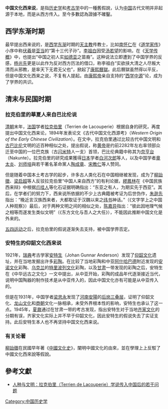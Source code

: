 {{no footnotes|time=2018-09-04T10:52:21+00:00}}
{{Refimprove |time=2009-05-20T13:25:07+00:00 }}
'''中国文化西来说'''，是指[[历史学|历史学]]和[[考古学|考古学]]中的一種舊假說，认为[[中国|中国]]古代文明并非起源于本地，而是从西方传入。至今多數認為證據不確鑿。
==西学东渐时期==
最早提出西来说的，是[[西学东渐|西学东渐]]时期的[[天主教|天主教]]传教士，比如[[南怀仁|南怀仁]]在《[[道学家传|道学家传]]》小序中称[[伏羲|伏羲]]是[[亚当|亚当]]的“第十三代子孙”。[[李祖白_(天文学家)|李祖白]]因受[[汤若望|汤若望]]的影响，在《[[天学传概|天学传概]]》中，也提出“中国之初人实[[犹太人|如德亚]]之苗裔”。这种说法立即遭到了中国学界的反感，[[杨光先|杨光先]]更是以此作为反对西方历法的借口，称李祖白“实欲挟大清之人尽叛大清而从邪教，是率天下无君无父也”，掀起了[[康熙曆獄|康熙曆獄]]。此后曆獄虽然得以平反，但是中国文化西来之说，不复有人提起。由[[康熙帝|康熙帝]]亲自支持的“[[西学中源|西学中源]]”论，成为了学界的共识。

==清末与民国时期==
===拉克伯里的華夏人来自巴比伦说===
[[清朝|清朝]]末年，[[法国|法国]]学者[[拉克伯里|拉克伯里]]（Terrien de Lacouperie）根据自身的研究，再度提出中国文化西来论，1894年发表论文《古代中国文化西源考》（''Western Origin of the Early Chinese Civilization''）。在文中，拉克伯里通过比较古代中国文明和[[古巴比伦|古巴比伦]]文明的近百种相似之处，提出假说，称[[黄帝|黄帝]]是约前2282年左右率领部众迁至中国的一位巴克族（古[[闪米特|闪米特]]人一支）首领，巴比伦典籍中称其为[[奈亨台|奈亨台]]（Nakunte）。拉克伯里的研究成果獲得[[日本|日本]]学者[[白河次郎|白河次郎]]等人，以及中国学者[[章太炎|章太炎]]、[[刘师培|刘师培]]與若干著名革命黨人[[陶成章|陶成章]]、[[宋教仁|宋教仁]]等人赞同。

但是随着中国本土考古学的起步，许多古人类化石在中国相继被发现，成为了[[柳詒徵|柳詒徵]]、[[梁启超|梁启超]]等人反驳拉克伯里“中国人来自西方”的有利论据，[[繆鳳林|繆鳳林]]在《中国民族西来辩》中根据[[爪哇人|爪哇人]]等化石证据明确指出：“东亚之有人，为期实先于西亚”。其后，在学者们的努力下，西来说所依据的不少上古典籍被考证为后世伪作，[[朱逖先|朱逖先]]指出：“晚近言汉族西来者，大都取证于汉魏以来之[[纬书|纬书]]神话。”（《文字学上之中国人种观察》）最后，对于两种文明之间的相似之处，[[陈嘉异|陈嘉异]]指出：“彼此因地理气候之相等而遂发生类似文明”（《东方文化与吾人之大任》），不能因此推断中国文化是外来的。

[[五四运动|五四运动]]之后，拉克伯里的假说逐渐失去支持，被中国学界否定。

===安特生的仰韶文化西来说===
1921年，[[瑞典|瑞典]]考古学家[[安特生|安特生]]（Johan Gunnar Anderson）发现了[[仰韶文化|仰韶文化]]遗址，并在当地发掘出许多[[彩陶|彩陶]]。在比较了当地彩陶和中亚[[阿什哈巴德|阿什哈巴德]]附近发现的[[安诺文化|安诺文化]]彩陶、[[乌克兰|乌克兰]]的[[特里波列文化|特里波列文化]]彩陶，以及[[甘肃|甘肃]]一带发现的彩陶之后，安特生在《中华远古之文化》一文中提出，从中亚开始，彩陶的成品年代逐渐接近当代，说明中国陶器的制作技术是从中亚传入的，因此中国文化亦有可能是从中亚传入的。

但是在1931年，中国学者[[梁思永|梁思永]]发现了[[河南|河南]][[安阳市|安陽]]的[[后岗三叠层|后岗三叠层]]，证明了仰韶文化、[[龙山文化|龙山文化]]和[[商朝|商朝]]文化一脉相承，未受外界根本性的影响，安特生也承认了这一点。1945年，[[夏鼐|夏鼐]]通过在甘肃一带的考古发现，指出安特生对于当地[[齐家文化|齐家文化]]的分期有误，齐家文化实际上并不早于仰韶文化，因此安特生的假说失去了实证支持。此后安特生本人也不再坚持中国文化西来说。

===有关论著===
[[柳詒徵|柳詒徵]]在民國早年著《[[中國文化史|中國文化史]]》，闡明中國文化的由來，並在學理上上反駁了中國文化西來說等假說。

==參考文獻==
*[http://www.face21cn.cn/renleixue/xueren/article_2008_09_7_1516.html 人种与文明：拉克伯里（Terrien de Lacouperie）学说传入中国后的若干问题]{{Wayback|url=http://www.face21cn.cn/renleixue/xueren/article_2008_09_7_1516.html |date=20150419091846 }}

[[Category:中国历史学|Category:中国历史学]]